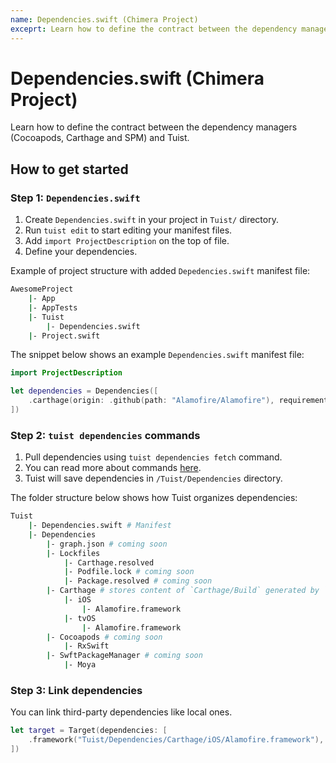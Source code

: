 ```yaml
---
name: Dependencies.swift (Chimera Project)
exceprt: Learn how to define the contract between the dependency managers and Tuist.
---
```


# Dependencies.swift (Chimera Project)

Learn how to define the contract between the dependency managers (Cocoapods, Carthage and SPM) and Tuist.

## How to get started

### Step 1: `Dependencies.swift`

1. Create `Dependencies.swift` in your project in `Tuist/` directory.
2. Run `tuist edit` to start editing your manifest files.
3. Add `import ProjectDescription` on the top of file.
4. Define your dependencies.

Example of project structure with added `Depedencies.swift` manifest file:

```bash
AwesomeProject
	|- App
	|- AppTests
	|- Tuist
		|- Dependencies.swift
	|- Project.swift
```

The snippet below shows an example `Dependencies.swift` manifest file:

```swift
import ProjectDescription

let dependencies = Dependencies([
    .carthage(origin: .github(path: "Alamofire/Alamofire"), requirement: .exact("5.0.4"), platforms: [.macOS])
])
```

### Step 2: `tuist dependencies` commands

1. Pull dependencies using `tuist dependencies fetch` command.
2. You can read more about commands [here](/docs/commands/dependencies/).
3. Tuist will save dependencies in `/Tuist/Dependencies` directory.

The folder structure below shows how Tuist organizes dependencies:

```bash
Tuist
    |- Dependencies.swift # Manifest
    |- Dependencies
        |- graph.json # coming soon
        |- Lockfiles
            |- Carthage.resolved
            |- Podfile.lock # coming soon
            |- Package.resolved # coming soon
        |- Carthage # stores content of `Carthage/Build` generated by `carthage`
            |- iOS
                |- Alamofire.framework
            |- tvOS
                |- Alamofire.framework
        |- Cocoapods # coming soon
            |- RxSwift
        |- SwftPackageManager # coming soon
            |- Moya
```

### Step 3: Link dependencies

You can link third-party dependencies like local ones.

```swift
let target = Target(dependencies: [
    .framework("Tuist/Dependencies/Carthage/iOS/Alamofire.framework"),
])
```
